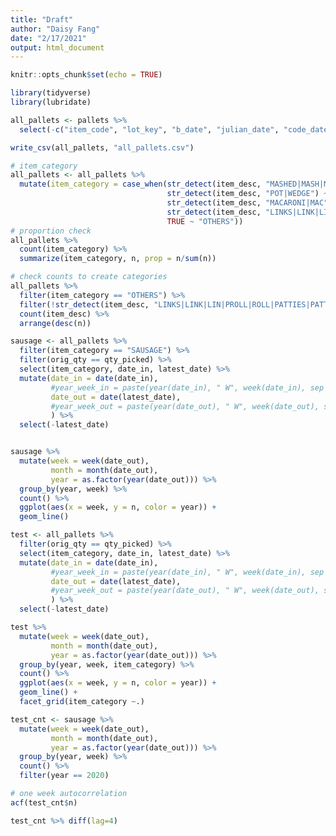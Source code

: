 ```yaml
---
title: "Draft"
author: "Daisy Fang"
date: "2/17/2021"
output: html_document
---
```


```r
knitr::opts_chunk$set(echo = TRUE)
```

```r
library(tidyverse)
library(lubridate)
```

```r
all_pallets <- pallets %>% 
  select(-c("item_code", "lot_key", "b_date", "julian_date", "code_date", "location_in", "location_per_mast", "status_per_mast", "date_in_scan", "batch_in", "earliest_date_scan", "latest_date_scan", "location_out", "batch_out", "pallet_height", "room_in", "room_out", "room_mast", "room_any", "days_duration", "time_to_beg_refdate", "time_to_refdate", "pct_in_period"))

write_csv(all_pallets, "all_pallets.csv")
```

```r
# item_category
all_pallets <- all_pallets %>% 
  mutate(item_category = case_when(str_detect(item_desc, "MASHED|MASH|MSHD|SR CRM & CHIVE POTAS") ~ "MASHED POTATO",
                                   str_detect(item_desc, "POT|WEDGE") ~ "OTHER POTATO",
                                   str_detect(item_desc, "MACARONI|MAC") ~ "MAC & CHEESE",
                                   str_detect(item_desc, "LINKS|LINK|LIN|PROLL|ROLL|PATTIES|PATTIS|PAT|PTY|PORK SAUS") ~ "SAUSAGE",
                                   TRUE ~ "OTHERS"))
# proportion check
all_pallets %>% 
  count(item_category) %>% 
  summarize(item_category, n, prop = n/sum(n))

# check counts to create categories
all_pallets %>% 
  filter(item_category == "OTHERS") %>% 
  filter(!str_detect(item_desc, "LINKS|LINK|LIN|PROLL|ROLL|PATTIES|PATTIS|PAT|PTY|PORK SAUS")) %>% 
  count(item_desc) %>% 
  arrange(desc(n))
```

```r
sausage <- all_pallets %>% 
  filter(item_category == "SAUSAGE") %>% 
  filter(orig_qty == qty_picked) %>% 
  select(item_category, date_in, latest_date) %>% 
  mutate(date_in = date(date_in),
         #year_week_in = paste(year(date_in), " W", week(date_in), sep = ""),
         date_out = date(latest_date),
         #year_week_out = paste(year(date_out), " W", week(date_out), sep = "")
         ) %>% 
  select(-latest_date)


sausage %>% 
  mutate(week = week(date_out),
         month = month(date_out),
         year = as.factor(year(date_out))) %>% 
  group_by(year, week) %>% 
  count() %>% 
  ggplot(aes(x = week, y = n, color = year)) +
  geom_line()

test <- all_pallets %>% 
  filter(orig_qty == qty_picked) %>% 
  select(item_category, date_in, latest_date) %>% 
  mutate(date_in = date(date_in),
         #year_week_in = paste(year(date_in), " W", week(date_in), sep = ""),
         date_out = date(latest_date),
         #year_week_out = paste(year(date_out), " W", week(date_out), sep = "")
         ) %>% 
  select(-latest_date)

test %>% 
  mutate(week = week(date_out),
         month = month(date_out),
         year = as.factor(year(date_out))) %>% 
  group_by(year, week, item_category) %>% 
  count() %>% 
  ggplot(aes(x = week, y = n, color = year)) +
  geom_line() +
  facet_grid(item_category ~.)

test_cnt <- sausage %>% 
  mutate(week = week(date_out),
         month = month(date_out),
         year = as.factor(year(date_out))) %>% 
  group_by(year, week) %>% 
  count() %>% 
  filter(year == 2020)

# one week autocorrelation
acf(test_cnt$n)

test_cnt %>% diff(lag=4)
```

```r

```

